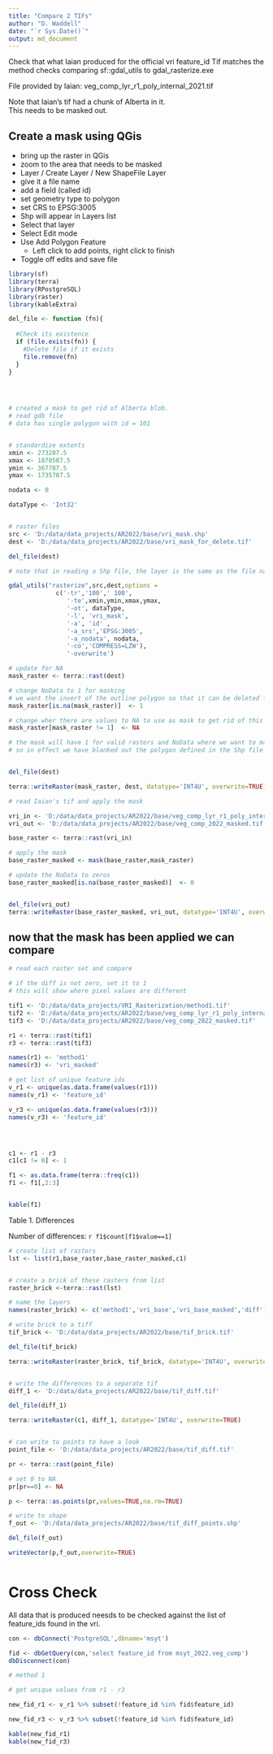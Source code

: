 ```yaml
---
title: "Compare 2 TIFs"
author: "D. Waddell"
date: "`r Sys.Date()`"
output: md_document
---
```


Check that what Iaian produced for the official vri feature_id Tif matches the method checks comparing sf::gdal_utils to gdal_rasterize.exe  

File provided by Iaian:  veg_comp_lyr_r1_poly_internal_2021.tif  

Note that Iaian's tif had a chunk of Alberta in it.  
This needs to be masked out.

## Create a mask using QGis

- bring up the raster in QGis
- zoom to the area that needs to be masked
- Layer / Create Layer / New ShapeFile Layer
- give it a file name
- add a field (called id)
- set geometry type to polygon
- set CRS to EPSG:3005
- Shp will appear in Layers list
- Select that layer
- Select Edit mode
- Use Add Polygon Feature
  - Left click to add points, right click to finish
- Toggle off edits and save file

```r



library(sf)
library(terra)
library(RPostgreSQL)
library(raster)
library(kableExtra)

del_file <- function (fn){
  
  #Check its existence
  if (file.exists(fn)) {
    #Delete file if it exists
    file.remove(fn)
  }
}
  



# created a mask to get rid of Alberta blob.
# read gdb file
# data has single polygon with id = 101


# standardize extents
xmin <- 273287.5
xmax <- 1870587.5
ymin <- 367787.5
ymax <- 1735787.5

nodata <- 0

dataType <- 'Int32'


# raster files
src <- 'D:/data/data_projects/AR2022/base/vri_mask.shp'
dest <- 'D:/data/data_projects/AR2022/base/vri_mask_for_delete.tif'

del_file(dest)

# note that in reading a Shp file, the layer is the same as the file name

gdal_utils("rasterize",src,dest,options = 
             c('-tr','100',' 100',
                '-te',xmin,ymin,xmax,ymax,
                '-ot', dataType,
                '-l', 'vri_mask',
                '-a', 'id' ,
                '-a_srs','EPSG:3005',
                '-a_nodata', nodata,
                '-co','COMPRESS=LZW'),
                '-overwrite')

# update for NA
mask_raster <- terra::rast(dest)

# change NoData to 1 for masking
# we want the invert of the outline polygon so that it can be deleted from orginal data
mask_raster[is.na(mask_raster)]  <- 1

# change wher there are values to NA to use as mask to get rid of this from Iaian's data
mask_raster[mask_raster != 1]  <- NA

# the mask will have 1 for valid rasters and NoData where we want to mask out
# so in effect we have blanked out the polygon defined in the Shp file


del_file(dest)

terra::writeRaster(mask_raster, dest, datatype='INT4U', overwrite=TRUE)

# read Iaian's tif and apply the mask

vri_in <- 'D:/data/data_projects/AR2022/base/veg_comp_lyr_r1_poly_internal_2021.tif'
vri_out <- 'D:/data/data_projects/AR2022/base/veg_comp_2022_masked.tif'

base_raster <- terra::rast(vri_in)

# apply the mask
base_raster_masked <- mask(base_raster,mask_raster)

# update the NoData to zeros
base_raster_masked[is.na(base_raster_masked)]  <- 0


del_file(vri_out)
terra::writeRaster(base_raster_masked, vri_out, datatype='INT4U', overwrite=TRUE)

```

## now that the mask has been applied we can compare


```r

# read each raster set and compare

# if the diff is not zero, set it to 1
# this will show where pixel values are different

tif1 <- 'D:/data/data_projects/VRI_Rasterization/method1.tif'
tif2 <- 'D:/data/data_projects/AR2022/base/veg_comp_lyr_r1_poly_internal_2021.tif'
tif3 <- 'D:/data/data_projects/AR2022/base/veg_comp_2022_masked.tif'

r1 <- terra::rast(tif1)
r3 <- terra::rast(tif3)

names(r1) <- 'method1'
names(r3) <- 'vri_masked'

# get list of unique feature ids
v_r1 <- unique(as.data.frame(values(r1)))
names(v_r1) <- 'feature_id'

v_r3 <- unique(as.data.frame(values(r3)))
names(v_r3) <- 'feature_id'




c1 <- r1 - r3
c1[c1 != 0] <- 1

f1 <- as.data.frame(terra::freq(c1))
f1 <- f1[,2:3]


kable(f1)


```

Table 1. Differences

Number of differences: `r f1$count[f1$value==1]`


```r

# create list of rasters
lst <- list(r1,base_raster,base_raster_masked,c1)


# create a brick of these rasters from list
raster_brick <-terra::rast(lst)

# name the layers
names(raster_brick) <- c('method1','vri_base','vri_base_masked','diff')

# write brick to a tiff
tif_brick <- 'D:/data/data_projects/AR2022/base/tif_brick.tif'

del_file(tif_brick)

terra::writeRaster(raster_brick, tif_brick, datatype='INT4U', overwrite=TRUE)


# write the differences to a separate tif
diff_1 <- 'D:/data/data_projects/AR2022/base/tif_diff.tif'

del_file(diff_1)

terra::writeRaster(c1, diff_1, datatype='INT4U', overwrite=TRUE)



```


```r


# can write to points to have a look
point_file <- 'D:/data/data_projects/AR2022/base/tif_diff.tif'

pr <- terra::rast(point_file)

# set 0 to NA
pr[pr==0] <- NA

p <- terra::as.points(pr,values=TRUE,na.rm=TRUE)

# write to shape
f_out <- 'D:/data/data_projects/AR2022/base/tif_diff_points.shp'

del_file(f_out)

writeVector(p,f_out,overwrite=TRUE)



```


# Cross Check

All data that is produced neesds to be checked against the list of feature_ids found in the vri.  

```r


con <- dbConnect('PostgreSQL',dbname='msyt')

fid <- dbGetQuery(con,'select feature_id from msyt_2022.veg_comp')
dbDisconnect(con)

# method 1

# get unique values from r1 - r3

new_fid_r1 <- v_r1 %>% subset(!feature_id %in% fid$feature_id)

new_fid_r3 <- v_r3 %>% subset(!feature_id %in% fid$feature_id)

kable(new_fid_r1)
kable(new_fid_r3)




```

